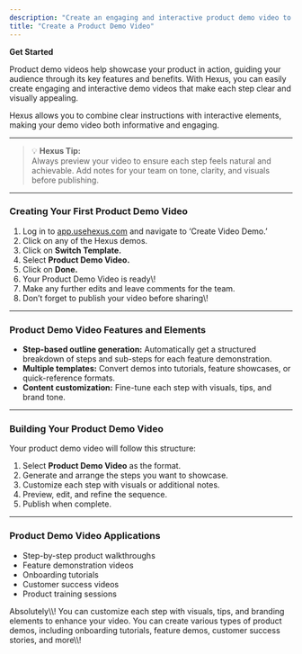 ```yaml
---
description: "Create an engaging and interactive product demo video to showcase your product's key features and benefits using Hexus"
title: "Create a Product Demo Video"
---
```


**Get Started**

Product demo videos help showcase your product in action, guiding your audience through its key features and benefits. With Hexus, you can easily create engaging and interactive demo videos that make each step clear and visually appealing.

Hexus allows you to combine clear instructions with interactive elements, making your demo video both informative and engaging.

---

> 💡 **Hexus Tip:**\
> Always preview your video to ensure each step feels natural and achievable. Add notes for your team on tone, clarity, and visuals before publishing.

---

### **Creating Your First Product Demo Video**

1. Log in to [app.usehexus.com](http://app.usehexus.com) and navigate to ‘Create Video Demo.’
2. Click on any of the Hexus demos.
3. Click on **Switch Template.**
4. Select **Product Demo Video.**
5. Click on **Done.**
6. Your Product Demo Video is ready\\!
7. Make any further edits and leave comments for the team.
8. Don’t forget to publish your video before sharing\\!

---

### **Product Demo Video Features and Elements**

- **Step-based outline generation:** Automatically get a structured breakdown of steps and sub-steps for each feature demonstration.
- **Multiple templates:** Convert demos into tutorials, feature showcases, or quick-reference formats.
- **Content customization:** Fine-tune each step with visuals, tips, and brand tone.

---

### **Building Your Product Demo Video**

Your product demo video will follow this structure:

1. Select **Product Demo Video** as the format.
2. Generate and arrange the steps you want to showcase.
3. Customize each step with visuals or additional notes.
4. Preview, edit, and refine the sequence.
5. Publish when complete.

---

### **Product Demo Video Applications**

- Step-by-step product walkthroughs
- Feature demonstration videos
- Onboarding tutorials
- Customer success videos
- Product training sessions

<AccordionGroup>
  <Accordion title="Can I add visuals to my demo video?" icon="sparkles">
    Absolutely\\! You can customize each step with visuals, tips, and branding elements to enhance your video.
  </Accordion>
  <Accordion title="What types of demo videos can I create?" icon="sparkles">
    You can create various types of product demos, including onboarding tutorials, feature demos, customer success stories, and more\\!
  </Accordion>
</AccordionGroup>